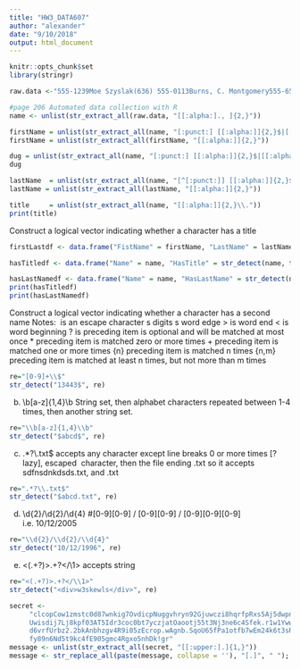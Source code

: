 ```yaml
---
title: "HW3_DATA607"
author: "alexander"
date: "9/10/2018"
output: html_document
---
```


```r
knitr::opts_chunk$set
library(stringr)
```



```r
raw.data <-"555-1239Moe Szyslak(636) 555-0113Burns, C. Montgomery555-6542Rev. Timothy Lovejoy555 8904Ned Flanders636-555-3226Simpson, Homer5553642Dr. Julius Hibbert"

#page 206 Automated data collection with R
name <- unlist(str_extract_all(raw.data, "[[:alpha:]., ]{2,}"))

firstName = unlist(str_extract_all(name, "[:punct:] [[:alpha:]]{2,}$|[[:alpha:]]{2,} "))
firstName = unlist(str_extract_all(firstName, "[[:alpha:]]{2,}"))

dug = unlist(str_extract_all(name, "[:punct:] [[:alpha:]]{2,}$|[[:alpha:]]{2,}"))
dug

lastName  = unlist(str_extract_all(name, "[^[:punct:]] [[:alpha:]]{2,}$|[[:alpha:]]{2,}, "))
lastName = unlist(str_extract_all(lastName, "[[:alpha:]]{2,}"))

title     = unlist(str_extract_all(name, "[[:alpha:]]{2,}\\."))
print(title)

```
Construct a logical vector indicating whether a character has a title
```r
firstLastdf <- data.frame("FistName" = firstName, "LastName" = lastName, "Title" = title)

hasTitledf <- data.frame("Name" = name, "HasTitle" = str_detect(name, title))

hasLastNamedf <- data.frame("Name" = name, "HasLastName" = str_detect(name, lastName))
print(hasTitledf)
print(hasLastNamedf)
```
Construct a logical vector indicating whether a character has a second name
Notes:
\ is an escape character
\d is digits
\b is word edge
\> is word end
\< is word beginning
? is preceding item is optional and will be matched at most once
* preceding item is matched zero or more times
+ preceding item is matched one or more times
{n} preceding item is matched n times
{n,m} preceding item is matched at least n times, but not more than m times

```r
re="[0-9]+\\$"
str_detect("13443$", re)
```
(b) \\b[a-z]{1,4}\\b
String set, then alphabet characters repeated between 1-4 times, then another string set.
```r
re="\\b[a-z]{1,4}\\b"
str_detect("$abcd$", re)
```

(c) .*?\\.txt$
accepts any character except line breaks 0 or more times [? lazy], escaped \ character, then the file ending .txt
so it accepts sdfnsdnkdsds.txt, and .txt
```r
re=".*?\\.txt$"
str_detect("$abcd.txt", re)
```
(d) \\d{2}/\\d{2}/\\d{4}
#[0-9][0-9] / [0-9][0-9] / [0-9][0-9][0-9] i.e. 10/12/2005

```r
re="\\d{2}/\\d{2}/\\d{4}"
str_detect("10/12/1996", re)
```
(e) <(.+?)>.+?</\\1>
accepts <start>string</end>
```r
re="<(.+?)>.+?</\\1>"
str_detect("<div>w3skewls</div>", re)
```

```r
secret <- 
     "clcopCow1zmstc0d87wnkig7OvdicpNuggvhryn92Gjuwczi8hqrfpRxs5Aj5dwpn0Tanwo
     Uwisdij7Lj8kpf03AT5Idr3coc0bt7yczjatOaootj55t3Nj3ne6c4Sfek.r1w1YwwojigO
     d6vrfUrbz2.2bkAnbhzgv4R9i05zEcrop.wAgnb.SqoU65fPa1otfb7wEm24k6t3sR9zqe5
     fy89n6Nd5t9kc4fE905gmc4Rgxo5nhDk!gr"
message <- unlist(str_extract_all(secret, "[[:upper:].]{1,}"))
message <- str_replace_all(paste(message, collapse = ''), "[.]", " "); message
```
